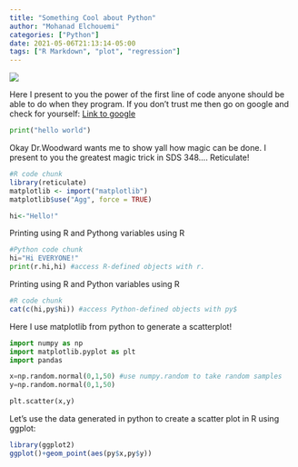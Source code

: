 ```yaml
---
title: "Something Cool about Python"
author: "Mohanad Elchouemi"
categories: ["Python"]
date: 2021-05-06T21:13:14-05:00
tags: ["R Markdown", "plot", "regression"]
---
```


![](/img/forWebby.jpeg)

Here I present to you the power of the first line of code anyone should be able to do when they program. If you don't trust me then go on google and check for yourself:
[Link to google](https://www.google.com)
```python
print("hello world")
```


Okay Dr.Woodward wants me to show yall how magic can be done. I present to you the greatest magic trick in SDS 348....  Reticulate!
```R
#R code chunk
library(reticulate)
matplotlib <- import("matplotlib")
matplotlib$use("Agg", force = TRUE) 

hi<-"Hello!"
```

Printing using R and Pythong variables using R
```python
#Python code chunk
hi="Hi EVERYONE!"
print(r.hi,hi) #access R-defined objects with r. 
```

Printing using R and Python variables using R
```R
#R code chunk
cat(c(hi,py$hi)) #access Python-defined objects with py$
```


Here I use matplotlib from python to generate a scatterplot!

```python
import numpy as np
import matplotlib.pyplot as plt
import pandas

x=np.random.normal(0,1,50) #use numpy.random to take random samples
y=np.random.normal(0,1,50)

plt.scatter(x,y)
```

Let's use the data generated in python to create a scatter plot in R using ggplot:

```R
library(ggplot2)
ggplot()+geom_point(aes(py$x,py$y))
```
